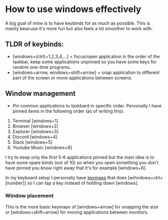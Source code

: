 # How to use windows effectively

A big goal of mine is to have keybinds for as much as possible. This is mainly beacuse it's more fun but also feels a lot smoother to work with.

## TLDR of keybinds:
- [windows+(ctrl)+1,2,3,4,...] = focus/open application in the order of the taskbar, keep some applications unpinned so you have some keys for random one-time programs.
- [windows+arrow, windows+shift+arrow] = snap application to different part of the screen or move applications between screens.


## Window management

- Pin common applications to taskbard in specific order.
Personally I have pinned items in the following order (as of writing this).

1. Terminal [windows+1]
2. Browser [windows+2]
3. Explorer [windows+3]
4. Discord [windows+4]
5. Slack [windows+5]
6. Youtube Music [windows+6]

I try to keep only the first 5-6 applications pinned but the main idea is to have some spare binds (out of 10) so when you open something you don't have pinned you know right away that it's for example [windows+6].

In my keyboard setup I personally have [keymaps](https://configure.zsa.io/ergodox-ez/layouts/OyXWa/latest/0) that does [wihndows+ctrl+[number]] so I can tap a key instead of holding down [windows].


### Window placement

This is the more basic keymaps of [windows+arrow] for snapping the size or [windows+shift+arrow] for moving applications between monitors.
